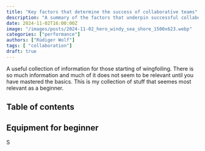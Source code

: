 ```yaml
---
title: "Key factors that determine the success of collaborative teams"
description: "A summary of the factors that underpin successful collaborative teams based on the keynote of Margaret Heffernan’s keynote"
date: 2024-11-02T16:00:00Z
image: "/images/posts/2024-11-02_hero_windy_sea_shore_1500x623.webp"
categories: ["performance"]
authors: ["Rüdiger Wolf"]
tags: [ "collaboration"]
draft: true
---
```


A useful collection of information for those starting of wingfoiling.  There is so much information and much of it does not seem to be relevant until you have mastered the basics.  This is my collection of stuff that seemes most relevant as a beginner.



## Table of contents

## Equipment for beginner

S